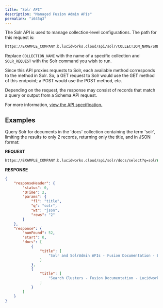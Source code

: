 ```yaml
---
title: "Solr API"
description: "Managed Fusion Admin APIs"
permalink: "i645q3"
---
```


The Solr API is used to manage collection-level configurations. The path for this request is:

```sh
https://EXAMPLE_COMPANY.b.lucidworks.cloud/api/solr/COLLECTION_NAME/SOLR_REQUEST
```

Replace `COLLECTION_NAME` with the name of a specific collection and `SOLR_REQUEST` with the Solr command you wish to run.

Since this API proxies requests to Solr, each available method corresponds to the method in Solr. So, a GET request to Solr would use the GET method of this endpoint; a POST would use the POST method, etc.

Depending on the request, the response may consist of records that match a query
or output from a Schema API request.

For more information, [view the API specification.](?open-api=true)

## Examples

Query Solr for documents in the 'docs' collection containing the term 'solr', limiting the results to only 2 records, returning only the title, and in JSON format:

**REQUEST**

```sh
https://EXAMPLE_COMPANY.b.lucidworks.cloud/api/solr/docs/select?q=solr&rows=2&fl=title&wt=json
```

**RESPONSE**
```json
{
    "responseHeader": {
        "status": 0,
        "QTime": 2,
        "params": {
            "fl": "title",
            "q": "solr",
            "wt": "json",
            "rows": "2"
        }
    },
    "response": {
        "numFound": 52,
        "start": 0,
        "docs": [
            {
                "title": [
                    "Solr and SolrAdmin APIs - Fusion Documentation - Lucidworks"
                ]
            },
            {
                "title": [
                    "Search Clusters - Fusion Documentation - Lucidworks"
                ]
            }
        ]
    }
}
```